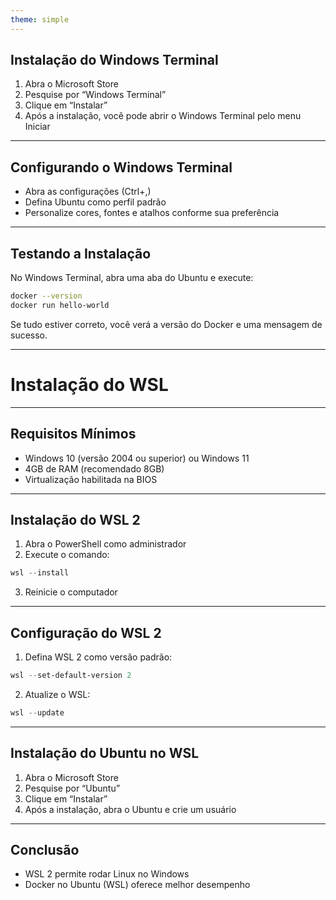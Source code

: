 ```yaml
---
theme: simple
---
```


## Instalação do Windows Terminal

1. Abra o Microsoft Store
2. Pesquise por "Windows Terminal"
3. Clique em "Instalar"
4. Após a instalação, você pode abrir o Windows Terminal pelo menu Iniciar

---

## Configurando o Windows Terminal

- Abra as configurações (Ctrl+,)
- Defina Ubuntu como perfil padrão
- Personalize cores, fontes e atalhos conforme sua preferência

---

## Testando a Instalação

No Windows Terminal, abra uma aba do Ubuntu e execute:

```bash
docker --version
docker run hello-world
```

Se tudo estiver correto, você verá a versão do Docker e uma mensagem de sucesso.

---

# Instalação do WSL

---

## Requisitos Mínimos

- Windows 10 (versão 2004 ou superior) ou Windows 11
- 4GB de RAM (recomendado 8GB)
- Virtualização habilitada na BIOS

---

## Instalação do WSL 2

1. Abra o PowerShell como administrador
2. Execute o comando:

```powershell
wsl --install
```

3. Reinicie o computador

---

## Configuração do WSL 2

1. Defina WSL 2 como versão padrão:

```powershell
wsl --set-default-version 2
```

2. Atualize o WSL:

```powershell
wsl --update
```

---

## Instalação do Ubuntu no WSL

1. Abra o Microsoft Store
2. Pesquise por "Ubuntu"
3. Clique em "Instalar"
4. Após a instalação, abra o Ubuntu e crie um usuário

---

## Conclusão

- WSL 2 permite rodar Linux no Windows
- Docker no Ubuntu (WSL) oferece melhor desempenho


